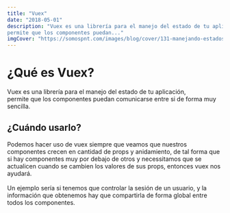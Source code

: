 ```yaml
---
title: "Vuex"
date: "2018-05-01"
description: "Vuex es una librería para el manejo del estado de tu aplicación,  
permite que los componentes puedan..."
imgCover: "https://somospnt.com/images/blog/cover/131-manejando-estados-con-vuex.png"
---
```


<ImgPortada 
    src="https://somospnt.com/images/blog/cover/131-manejando-estados-con-vuex.png" alt="Manejando estados con Vuex" /> 

# ¿Qué es Vuex?  

<PublicationInfo date="2018-05-01" author="Oliver G" />

Vuex es una librería para el manejo del estado de tu aplicación,  
permite que los componentes puedan comunicarse entre si de forma
muy sencilla.  


## ¿Cuándo usarlo?

Podemos hacer uso de vuex siempre que veamos que nuestros componentes
crecen en cantidad de props y anidamiento, de tal forma que si hay 
componentes muy por debajo de otros y necessitamos que se actualicen
cuando se cambien los valores de sus props, entonces vuex nos ayudará.  
<br/>
Un ejemplo sería si tenemos que controlar la sesión de un usuario,
y la información que obtenemos hay que compartirla de forma global 
entre todos los componentes. 